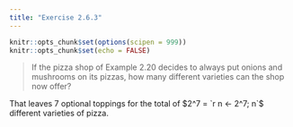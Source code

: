 ```yaml
---
title: "Exercise 2.6.3"
---
```


```r
knitr::opts_chunk$set(options(scipen = 999))
knitr::opts_chunk$set(echo = FALSE)
```

> If the pizza shop of Example 2.20 decides to always put onions and mushrooms on its pizzas, how many different varieties can the shop now offer?

That leaves 7 optional toppings for the total of $2^7 = `r n <- 2^7; n`$ different varieties of pizza.